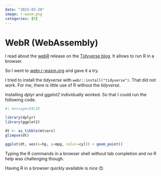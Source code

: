 ```yaml
---
date: "2023-03-20"
image: r-wasm.png
categories: [R]
---
```


# WebR (WebAssembly)

I read about the [webR](https://docs.r-wasm.org/webr/latest/) release on the [Tidyverse blog](https://www.tidyverse.org/blog/2023/03/webr-0-1-0/). It allows to run R in a browser.

So I went to [webr.r-wasm.org](https://webr.r-wasm.org/latest/) and gave it a try.

I tried to install the _tidyverse_ with `webr::install("tidyverse")`. That did not work. For me, there is little use of R without the _tidyverse_.

Installing _dplyr_ and _ggplot2_ individually worked. So that I could run the following code.

```r
#| message=FALSE

library(dplyr)
library(ggplot2)

dt <- as_tibble(mtcars)
glimpse(dt)

ggplot(dt, aes(x=hp, y=mpg, color=cyl)) + geom_point()
```

Typing the R commands in a browser shell without tab completion and no R help was challenging though.

Having R in a browser quickly available is nice 😊.
